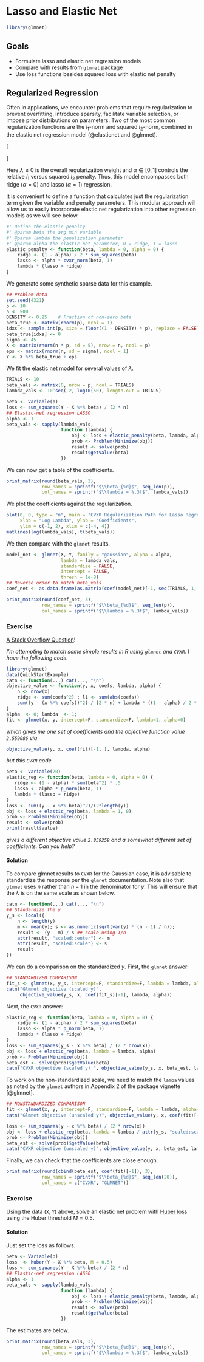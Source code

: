# Lasso and Elastic Net

```r
library(glmnet)
```

## Goals

- Formulate lasso and elastic net regression models 
- Compare with results from `glmnet` package
- Use loss functions besides squared loss with elastic net penalty

## Regularized Regression

Often in applications, we encounter problems that require
regularization to prevent overfitting, introduce sparsity, facilitate
variable selection, or impose prior distributions on parameters. Two
of the most common regularization functions are the $l_1$-norm and
squared $l_2$-norm, combined in the elastic net regression model
(@elasticnet and @glmnet).

\[
\begin{array}{ll} 
\underset{\beta}{\mbox{minimize}} & \frac{1}{2m}\|y - X\beta\|_2^2 +
\lambda(\frac{1-\alpha}{2}\|\beta\|_2^2 + \alpha\|\beta\|_1). 
\end{array}
\]

Here $\lambda \geq 0$ is the overall regularization weight and
$\alpha \in [0,1]$ controls the relative $l_1$ versus squared $l_2$
penalty. Thus, this model encompasses both ridge ($\alpha = 0$) and
lasso ($\alpha = 1$) regression.

It is convenient to define a function that calculates just the
regularization term given the variable and penalty parameters. This
modular approach will allow us to easily incorporate elastic net
regularization into other regression models as we will see below.

```r
#' Define the elastic penalty
#' @param beta the arg min variable
#' @param lambda the penalization parameter
#' @param alpha the elastic net parameter, 0 = ridge, 1 = lasso
elastic_penalty <- function(beta, lambda = 0, alpha = 0) {
    ridge <- (1 - alpha) / 2 * sum_squares(beta)
    lasso <- alpha * cvxr_norm(beta, 1)
    lambda * (lasso + ridge)
}
```

We generate some synthetic sparse data for this example.

```r
## Problem data
set.seed(4321)
p <- 10
n <- 500
DENSITY <- 0.25    # Fraction of non-zero beta
beta_true <- matrix(rnorm(p), ncol = 1)
idxs <- sample.int(p, size = floor((1 - DENSITY) * p), replace = FALSE)
beta_true[idxs] <- 0
sigma <- 45
X <- matrix(rnorm(n * p, sd = 5), nrow = n, ncol = p)
eps <- matrix(rnorm(n, sd = sigma), ncol = 1)
Y <- X %*% beta_true + eps
```

We fit the elastic net model for several values of $\lambda$.

```r
TRIALS <- 10
beta_vals <- matrix(0, nrow = p, ncol = TRIALS)
lambda_vals <- 10^seq(-2, log10(50), length.out = TRIALS)
```

```r
beta <- Variable(p)  
loss <- sum_squares(Y - X %*% beta) / (2 * n)
## Elastic-net regression LASSO
alpha <- 1
beta_vals <- sapply(lambda_vals,
                    function (lambda) {
                        obj <- loss + elastic_penalty(beta, lambda, alpha)
                        prob <- Problem(Minimize(obj))
                        result <- solve(prob)
                        result$getValue(beta)
                    })
```

We can now get a table of the coefficients.

```r
print_matrix(round(beta_vals, 3),
             row_names = sprintf("$\\beta_{%d}$", seq_len(p)),
             col_names = sprintf("$\\lambda = %.3f$", lambda_vals))
```

We plot the coefficients against the regularization. 

```r
plot(0, 0, type = "n", main = "CVXR Regularization Path for Lasso Regression",
     xlab = "Log Lambda", ylab = "Coefficients",
     ylim = c(-1, 2), xlim = c(-4, 4))
matlines(log(lambda_vals), t(beta_vals))
```
  
We then compare with the `glmnet` results.

```r
model_net <- glmnet(X, Y, family = "gaussian", alpha = alpha,
                    lambda = lambda_vals,
                    standardize = FALSE,
                    intercept = FALSE,
                    thresh = 1e-8)
## Reverse order to match beta_vals
coef_net <- as.data.frame(as.matrix(coef(model_net)[-1, seq(TRIALS, 1, by = -1)]))
```

```r
print_matrix(round(coef_net, 3),
             row_names = sprintf("$\\beta_{%d}$", seq_len(p)),
             col_names = sprintf("$\\lambda = %.3f$", lambda_vals))
```

### Exercise

[A Stack Overflow
Question](https://stats.stackexchange.com/questions/334007/elastic-net-in-glmnet-vs-cvxr)!

_I'm attempting to match some simple results in R using `glmnet` and
`CVXR`. I have the following code._
```r
library(glmnet)
data(QuickStartExample)
catn <- function(...) cat(..., "\n")
objective_value <- function(y, x, coefs, lambda, alpha) {
    n <- nrow(x)
    ridge <- sum(coefs^2) ; l1 <- sum(abs(coefs))
    sum((y - (x %*% coefs))^2) / (2 * n) + lambda * ((1 - alpha) / 2 * ridge + alpha * l1)
}
alpha  <- 0; lambda  <- 1;
fit <- glmnet(x, y, intercept=F, standardize=F, lambda=1, alpha=0)
```
_which gives me one set of coefficients and the objective function
value `2.559086` via_

```r
objective_value(y, x, coef(fit)[-1, ], lambda, alpha)
```
_but this `CVXR` code _
```r
beta <- Variable(20)
elastic_reg <- function(beta, lambda = 0, alpha = 0) {
   ridge <- (1 - alpha) * sum(beta^2) * .5
   lasso <- alpha * p_norm(beta, 1)
   lambda * (lasso + ridge)
}
loss <- sum((y - x %*% beta)^2)/(2*length(y))
obj <- loss + elastic_reg(beta, lambda = 1, 0)
prob <- Problem(Minimize(obj))
result <- solve(prob)
print(result$value)
```
_gives a different objective value `2.859259` and a somewhat different set of
coefficients. Can you help?_

#### Solution

To compare glmnet results to `CVXR` for the Gaussian case, it is
advisable to standardize the response per the `glmnet` documentation.
Note also that `glmnet` uses $n$ rather than $n-1$ in the denominator
for $y$. This will ensure that the $\lambda$ is on the same scale as
shown below.

```r
catn <- function(...) cat(..., "\n")
## Standardize the y
y_s <- local({
    n <- length(y)
    m <- mean(y); s <- as.numeric(sqrt(var(y) * (n - 1) / n));
    result <- (y - m) / s ## scale using 1/n
    attr(result, "scaled:center") <- m
    attr(result, "scaled:scale") <- s
    result
})
```
We can do a comparison on the standardized $y$. First, the `glmnet` answer:

```r
## STANDARDIZED COMPARISON
fit_s <- glmnet(x, y_s, intercept=F, standardize=F, lambda = lambda, alpha=alpha)
catn("Glmnet objective (scaled y)",
     objective_value(y_s, x, coef(fit_s)[-1], lambda, alpha))
```

Next, the `CVXR` answer:

```r
elastic_reg <- function(beta, lambda = 0, alpha = 0) {
    ridge <- (1 - alpha) / 2 * sum_squares(beta)
    lasso <- alpha * p_norm(beta, 1)
    lambda * (lasso + ridge)
}
loss <- sum_squares(y_s - x %*% beta) / (2 * nrow(x))
obj <- loss + elastic_reg(beta, lambda = lambda, alpha)
prob <- Problem(Minimize(obj))
beta_est <- solve(prob)$getValue(beta)
catn("CVXR objective (scaled y):", objective_value(y_s, x, beta_est, lambda, alpha))
```

To work on the non-standardized scale, we need to match the `lamba`
values as noted by the `glmnet` authors in Appendix 2 of the package
vignette [@glmnet].

```r
## NONSTANDARDIZED COMPARISON
fit <- glmnet(x, y, intercept=F, standardize=F, lambda = lambda, alpha=alpha)
catn("Glmnet objective (unscaled y)", objective_value(y, x, coef(fit)[-1], lambda, alpha))
```

```r
loss <- sum_squares(y - x %*% beta) / (2 * nrow(x))
obj <- loss + elastic_reg(beta, lambda = lambda / attr(y_s, "scaled:scale"), alpha)
prob <- Problem(Minimize(obj))
beta_est <- solve(prob)$getValue(beta)
catn("CVXR objective (unscaled y)", objective_value(y, x, beta_est, lambda, alpha))
```

Finally, we can check that the coefficients are close enough.

```r
print_matrix(round(cbind(beta_est, coef(fit)[-1]), 3), 
             row_names = sprintf("$\\beta_{%d}$", seq_len(20)),
             col_names = c("CVXR", "GLMNET")) 
```

### Exercise

Using the data (`X`, `Y`) above, solve an elastic net problem with
[Huber loss](https://cvxr.rbind.io/cvxr_functions/) using the Huber
threshold $M = 0.5$.

#### Solution 

Just set the loss as follows.

```r
beta <- Variable(p)  
loss  <- huber(Y - X %*% beta, M = 0.5)
loss <- sum_squares(Y - X %*% beta) / (2 * n)
## Elastic-net regression LASSO
alpha <- 1
beta_vals <- sapply(lambda_vals,
                    function (lambda) {
                        obj <- loss + elastic_penalty(beta, lambda, alpha)
                        prob <- Problem(Minimize(obj))
                        result <- solve(prob)
                        result$getValue(beta)
                    })
```

The estimates are below.

```r
print_matrix(round(beta_vals, 3),
             row_names = sprintf("$\\beta_{%d}$", seq_len(p)),
             col_names = sprintf("$\\lambda = %.3f$", lambda_vals))
```
